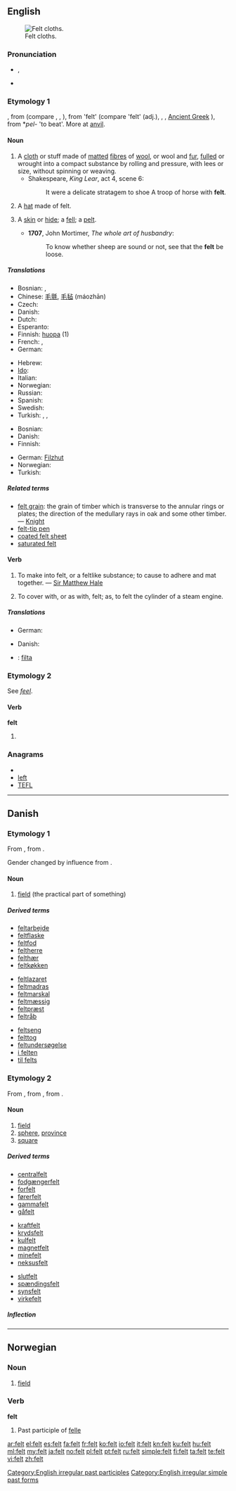 {{wikipedia|dab=felt}}
==English==
[[File:Filc2008 r. 002.jpg|thumb|Felt cloths.]]

{{rank|best|word|light|248|felt|since|use|used}}

===Pronunciation===
* {{IPA|/fɛlt/}}, {{SAMPA|/fElt/}}
* {{audio|en-us-felt.ogg|Audio (US)}}
*: {{rhymes|ɛlt}}

===Etymology 1===
{{etyl|ang}} {{term|felt|lang=ang}}, from {{proto|Germanic|feltaz}} (compare {{etyl|nl|-}} {{term|vilt|lang=nl}}, {{etyl|de|-}} {{term|Filz|lang=de}}, {{etyl|da|-}} {{term|filt|lang=da}}), from {{proto|Indo-European|pilto||pilso}} 'felt' (compare {{etyl|la|-}} {{term|pilleus|lang=la}} 'felt' (adj.), {{etyl|cu|-}} {{term||plŭstĭ}}, {{etyl|sq|-}} {{term|plis|lang=sq}}, [[Ancient Greek]] {{term||pílos}}), from *''pel-'' 'to beat'. More at [[anvil]].

====Noun====
{{wikipedia}}
{{en-noun|-}}

# A [[cloth]] or stuff made of [[mat]]ted [[fibre]]s of [[wool]], or wool and [[fur]], [[full]]ed or wrought into a compact substance by rolling and pressure, with lees or size, without spinning or weaving.
#* Shakespeare, ''King Lear'', act 4, scene 6:
#*: It were a delicate stratagem to shoe A troop of horse with '''felt'''.
# A [[hat]] made of felt.
# {{obsolete}} A [[skin]] or [[hide]]; a [[fell]]; a [[pelt]].
#* '''1707''', John Mortimer, ''The whole art of husbandry'':
#*: To know whether sheep are sound or not, see that the '''felt''' be loose.

=====Translations=====
{{trans-top|cloth made of matted fibres of wool}}
* Bosnian: {{t-|bs|pust|m}}, {{t|bs|filc|m}}
* Chinese: [[毛氈]], [[毛毡]] (máozhān)
* Czech: {{t+|cs|plsť|f}}
* Danish: {{t-|da|filt|n}}
* Dutch: {{t+|nl|vilt|n}}
* Esperanto: {{t-|eo|felto|xs=Esperanto}}
* Finnish: [[huopa]] (1)
* French: {{t+|fr|feutre|m}}, {{t+|fr|feutrine|f}}
* German: {{t+|de|Filz|n}}
{{trans-mid}}
* Hebrew: {{t+|he|לבד|m|tr=léved}}
* [[Ido]]: {{t+|io|felto|xs=Ido}}
* Italian: {{t+|it|feltro|m}}
* Norwegian: {{t-|no|filt|m}}
* Russian: {{t+|ru|фетр|m}}
* Spanish: {{t-|es|fieltro|m}}
* Swedish: {{t+|sv|filt|c}}
* Turkish: {{t|tr|keçe}}, {{t|tr|fötr}}, {{t|tr|kiyiz}}
{{trans-bottom}}

{{trans-top|hat made of felt}}
* Bosnian: {{t|bs|pusteni šešir|m}}
* Danish: {{t|da|filthat|c}}
* Finnish: {{t+|fi|huopahattu}}
{{trans-mid}}
* German: [[Filzhut]] {{m}}
* Norwegian: {{t+|no|filthatt|m}}
* Turkish: {{t|tr|fötr}}
{{trans-bottom}}

=====Related terms=====
* [[felt grain]]: the grain of timber which is transverse to the annular rings or plates; the direction of the medullary rays in oak and some other timber. &mdash; [[Knight]]
* [[felt-tip pen]]
* [[coated felt sheet]]
* [[saturated felt]]

====Verb====
{{en-verb}}

# {{transitive}} To make into felt, or a feltlike substance; to cause to adhere and mat together. &mdash; [[w:Sir Matthew Hale|Sir Matthew Hale]]
# {{transitive}} To cover with, or as with, felt; as, to felt the cylinder of a steam engine.

=====Translations=====
{{trans-top|make into felt}}
* German: {{t+|de|filzen}}
{{trans-mid}}
{{trans-bottom}}

{{trans-top|cover with felt}}
* Danish: {{t|da|filte}}
{{trans-mid}}
{{trans-bottom}}

{{checktrans}}
* {{ttbc|Swedish}}: [[filta]]

===Etymology 2===
See ''[[feel]]''.

====Verb====
'''felt'''

# {{past of|feel}}

===Anagrams===
* {{alphagram|eflt}}
* [[left#English|left]]
* [[TEFL#English|TEFL]]

[[Category:English irregular past participles]]
[[Category:English irregular simple past forms]]

----

==Danish==

===Etymology 1===

From {{etyl|gml|da}} {{term|velt|lang=gml}}, from {{proto|Indo-European|pelh₂-|flat|lang=da}}.

Gender changed by influence from {{term|mark|lang=da}}.

====Noun====
{{da-noun|en|-}}

# [[field]] (the practical part of something)

=====Derived terms=====
{{rel-top3|Derived terms}}
* [[feltarbejde]] {{n}}
* [[feltflaske]] {{c}}
* [[feltfod]] {{c}}
* [[feltherre]] {{c}}
* [[felthær]] {{c}}
* [[feltkøkken]] {{n}}
{{rel-mid3}}
* [[feltlazaret]] {{n}}
* [[feltmadras]] {{c}}
* [[feltmarskal]] {{c}}
* [[feltmæssig]]
* [[feltpræst]] {{c}}
* [[feltråb]] {{n}}
{{rel-mid3}}
* [[feltseng]] {{c}}
* [[felttog]] {{n}}
* [[feltundersøgelse]] {{c}}
* [[i felten]]
* [[til felts]]
{{rel-bottom}}

===Etymology 2===

From {{etyl|de|da}} {{term|Feld|lang=de}}, from {{etyl|goh|da}} {{term|feld|lang=goh}}, from {{proto|Indo-European|pelh₂-|flat|lang=da}}.

====Noun====
{{da-noun|et|er}}

# [[field]]
# [[sphere]], [[province]]
# [[square]]

=====Derived terms=====
{{rel-top3|Derived terms}}
* [[centralfelt]] {{n}}
* [[fodgængerfelt]] {{n}}
* [[forfelt]] {{n}}
* [[førerfelt]] {{n}}
* [[gammafelt]] {{n}}
* [[gåfelt]] {{n}}
{{rel-mid3}}
* [[kraftfelt]] {{n}}
* [[krydsfelt]] {{n}}
* [[kulfelt]] {{n}}
* [[magnetfelt]] {{n}}
* [[minefelt]] {{n}}
* [[neksusfelt]] {{n}}
{{rel-mid3}}
* [[slutfelt]] {{n}}
* [[spændingsfelt]] {{n}}
* [[synsfelt]] {{n}}
* [[virkefelt]] {{n}}
{{rel-bottom}}

=====Inflection=====
{{da-noun-infl|et|er}}

----

==Norwegian==

===Noun===
{{no-noun-n1}}

# [[field]]

===Verb===
'''felt'''

# Past participle of [[felle]]

[[ar:felt]]
[[el:felt]]
[[es:felt]]
[[fa:felt]]
[[fr:felt]]
[[ko:felt]]
[[io:felt]]
[[it:felt]]
[[kn:felt]]
[[ku:felt]]
[[hu:felt]]
[[ml:felt]]
[[my:felt]]
[[ja:felt]]
[[no:felt]]
[[pl:felt]]
[[pt:felt]]
[[ru:felt]]
[[simple:felt]]
[[fi:felt]]
[[ta:felt]]
[[te:felt]]
[[vi:felt]]
[[zh:felt]]